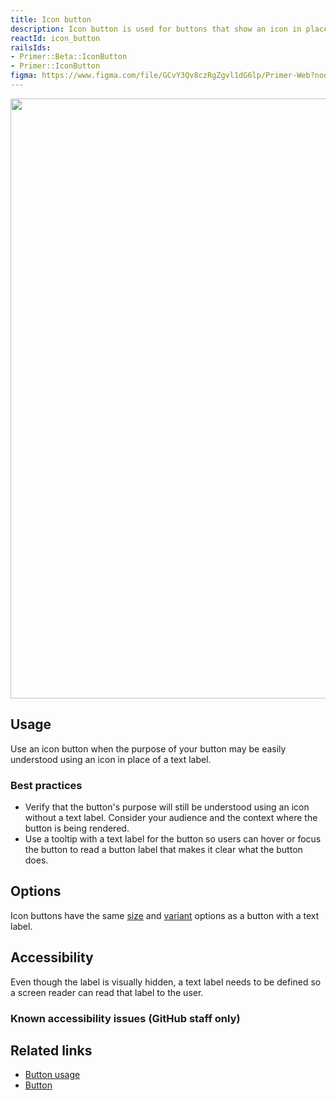 ```yaml
---
title: Icon button
description: Icon button is used for buttons that show an icon in place of a text label.
reactId: icon_button
railsIds:
- Primer::Beta::IconButton
- Primer::IconButton
figma: https://www.figma.com/file/GCvY3Qv8czRgZgvl1dG6lp/Primer-Web?node-id=14919%3A49961&t=aWZ6bMYEtFusbdzZ-1
---
```



<img
  role="presentation"
  width="960"
  src="https://user-images.githubusercontent.com/2313998/226466889-81266a65-6099-457f-9770-99e4c3a0d712.png"
/>

## Usage

Use an icon button when the purpose of your button may be easily understood using an icon in place of a text label.

### Best practices

- Verify that the button's purpose will still be understood using an icon without a text label. Consider your audience and the context where the button is being rendered.
- Use a tooltip with a text label for the button so users can hover or focus the button to read a button label that makes it clear what the button does.

## Options

Icon buttons have the same [size](/components/button#sizing-and-spacing) and [variant](/components/button#color) options as a button with a text label.

## Accessibility

Even though the label is visually hidden, a text label needs to be defined so a screen reader can read that label to the user.

### Known accessibility issues (GitHub staff only)

 <AccessibilityLink label="IconButton"/>

## Related links

<!-- TODO: link to Tooltip once it's merged -->

- [Button usage](/ui-patterns/button-usage)
- [Button](/components/button)
